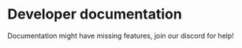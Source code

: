 
# Developer documentation
 
<Callout type="warning" emoji="⚠️">
    Documentation might have missing features, join our discord for help! <DiscordInlineShield
        href="https://discord.gg/andys-development-857672921912836116"
        src="https://discordapp.com/api/guilds/857672921912836116/widget.png?style=shield"
        alt="Andy's Development Discord server"
    />
</Callout>
